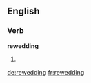 ==English==

===Verb===
'''rewedding'''

# {{third-person singular of|[[rewed]]}}

[[de:rewedding]]
[[fr:rewedding]]